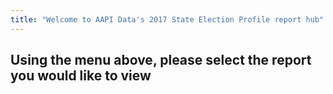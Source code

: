 ```yaml
---
title: "Welcome to AAPI Data's 2017 State Election Profile report hub"
---
```


## Using the menu above, please select the report you would like to view




